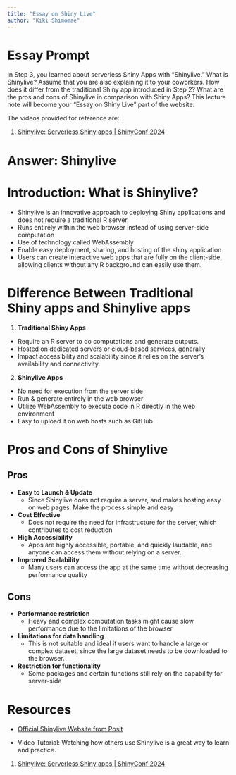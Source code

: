 ```yaml
---
title: "Essay on Shiny Live"
author: "Kiki Shimomae"
---
```


# Essay Prompt

In Step 3, you learned about serverless Shiny Apps with "Shinylive." What is Shinylive? Assume that you are also explaining it to your coworkers. How does it differ from the traditional Shiny app introduced in Step 2? What are the pros and cons of Shinylive in comparison with Shiny Apps? This lecture note will become your "Essay on Shiny Live" part of the website.

::: callout-note
The videos provided for reference are:

1.  [Shinylive: Serverless Shiny apps | ShinyConf 2024](https://www.youtube.com/watch?v=yAIvQrjlvbU&t=1s)
:::

# Answer: Shinylive


# Introduction: What is Shinylive? 
 
- Shinylive is an innovative approach to deploying Shiny applications and does not require a traditional R server. 
- Runs entirely within the web browser instead of using server-side computation
- Use of technology called WebAssembly 
- Enable easy deployment, sharing, and hosting of the shiny application
- Users can create interactive web apps that are fully on the client-side, allowing clients without any R background can easily use them. 

# Difference Between Traditional Shiny apps and Shinylive apps 

1. **Traditional Shiny Apps**
- Require an R server to do computations and generate outputs.
- Hosted on dedicated servers or cloud-based services, generally 
- Impact accessibility and scalability since it relies on the server’s availability and connectivity. 
 
2. **Shinylive Apps**
- No need for execution from the server side
- Run & generate entirely in the web browser 
- Utilize WebAssembly to execute code in R directly in the web environment 
- Easy to upload it on web hosts such as GitHub 


# Pros and Cons of Shinylive 

## Pros

- **Easy to Launch & Update**
  - Since Shinylive does not require a server, and makes hosting easy on web pages. Make the process simple and easy 
  
- **Cost Effective**
   - Does not require the need for infrastructure for the server, which contributes to cost reduction 
   
- **High Accessibility**
   - Apps are highly accessible, portable, and quickly laudable, and anyone can access them without relying on a server. 
   
- **Improved Scalability**
  - Many users can access the app at the same time without decreasing performance quality 


## Cons

- **Performance restriction **
  - Heavy and complex computation tasks might cause slow performance due to the limitations of the browser 
- **Limitations for data handling**
   - This is not suitable and ideal if users want to handle a large or complex dataset, since the large dataset needs to be downloaded to the browser. 

- **Restriction for functionality**
  - Some packages and certain functions still rely on the capability for server-side 


# Resources

-   [Official Shinylive Website from Posit](https://posit-dev.github.io/r-shinylive/)

-   Video Tutorial: Watching how others use Shinylive is a great way to learn and practice.

1.  [Shinylive: Serverless Shiny apps | ShinyConf 2024](https://www.youtube.com/watch?v=yAIvQrjlvbU&t=1s)

